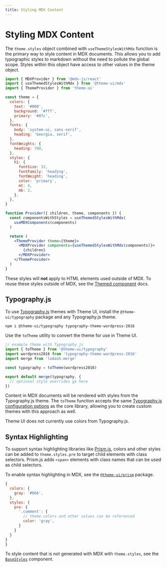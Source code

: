 ```yaml
---
title: Styling MDX Content
---
```


# Styling MDX Content

The `theme.styles` object combined with `useThemeStylesWithMdx` function is the
primary way to style content in MDX documents. This allows you to add
typographic styles to markdown without the need to pollute the global scope.
Styles within this object have access to other values in the theme object.

```jsx
import { MDXProvider } from '@mdx-js/react'
import { useThemedStylesWithMdx } from '@theme-ui/mdx'
import { ThemeProvider } from 'theme-ui'

const theme = {
  colors: {
    text: '#000',
    background: '#fff',
    primary: '#07c',
  },
  fonts: {
    body: 'system-ui, sans-serif',
    heading: 'Georgia, serif',
  },
  fontWeights: {
    heading: 700,
  },
  styles: {
    h1: {
      fontSize: 32,
      fontFamily: 'heading',
      fontWeight: 'heading',
      color: 'primary',
      mt: 4,
      mb: 2,
    },
  },
}

function Provider({ children, theme, components }) {
  const componentsWithStyles = useThemedStylesWithMdx(
    useMDXComponents(components)
  )

  return (
    <ThemeProvider theme={theme}>
      <MDXProvider components={useThemedStylesWithMdx(components)}>
        {children}
      </MDXProvider>
    </ThemeProvider>
  )
}
```

<Note>

These styles will **not** apply to HTML elements used outside of MDX. To reuse
these styles outside of MDX, see the [Themed component](/themed) docs.

</Note>

## Typography.js

To use [Typography.js][] themes with Theme UI, install the
`@theme-ui/typography` package and any Typography.js theme.

```sh
npm i @theme-ui/typography typography-theme-wordpress-2016
```

Use the `toTheme` utility to convert the theme for use in Theme UI.

```js
// example theme with Typography.js
import { toTheme } from '@theme-ui/typography'
import wordpress2016 from 'typography-theme-wordpress-2016'
import merge from 'lodash.merge'

const typography = toTheme(wordpress2016)

export default merge(typography, {
  // optional style overrides go here
})
```

Content in MDX documents will be rendered with styles from the Typography.js
theme. The `toTheme` function accepts the same
[Typography.js configuration options](https://github.com/KyleAMathews/typography.js#configuration)
as the core library, allowing you to create custom themes with this approach as
well.

<Note>

Theme UI does not currently use colors from Typography.js.

</Note>

[typography.js]: https://github.com/KyleAMathews/typography.js

## Syntax Highlighting

To support syntax highlighting libraries like [Prism.js][], colors and other
styles can be added to `theme.styles.pre` to target child elements with class
selectors. Prism.js adds `<span>` elements with class names that can be used as
child selectors.

To enable syntax highlighting in MDX, see the
[`@theme-ui/prism`](/packages/prism) package.

[prism.js]: https://github.com/PrismJS/prism

```js
{
  colors: {
    gray: '#666',
  },
  styles: {
    pre: {
      '.comment': {
        // theme.colors and other values can be referenced
        color: 'gray',
      }
    }
  }
}
}
```

<Note>

To style content that is not generated with MDX with `theme.styles`, see the
[`BaseStyles`](/api/#base-styles) component.

</Note>
